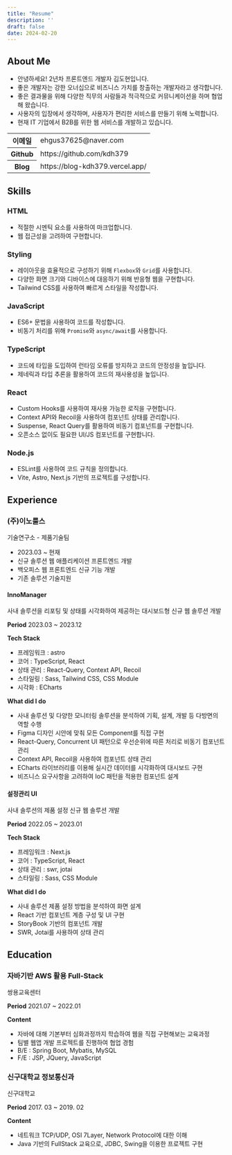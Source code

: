 ```yaml
---
title: "Resume"
description: ''
draft: false
date: 2024-02-20
---
```


## About Me
- 안녕하세요! 2년차 프론트엔드 개발자 김도현입니다.
- 좋은 개발자는 강한 오너십으로 비즈니스 가치를 창출하는 개발자라고 생각합니다.
- 좋은 결과물을 위해 다양한 직무의 사람들과 적극적으로 커뮤니케이션을 하며 협업해 왔습니다.
- 사용자의 입장에서 생각하며, 사용자가 편리한 서비스를 만들기 위해 노력합니다.
- 현재 IT 기업에서 B2B를 위한 웹 서비스를 개발하고 있습니다.

<table className="mt-4">
  <colgroup>
    <col style={{width: 6 + "rem"}} />
  </colgroup>
  <tbody>
    <tr>
      <th>이메일</th>
      <td>ehgus37625@naver.com</td>
    </tr>
    <tr>
      <th>Github</th>
      <td>
        https://github.com/kdh379
      </td>
    </tr>
    <tr>
      <th>Blog</th>
      <td>https://blog-kdh379.vercel.app/</td>
    </tr>
  </tbody>
</table>

## Skills

### HTML
- 적절한 시멘틱 요소를 사용하여 마크업합니다.
- 웹 접근성을 고려하여 구현합니다.

### Styling
- 레이아웃을 효율적으로 구성하기 위해 `Flexbox`와 `Grid`를 사용합니다.
- 다양한 화면 크기와 디바이스에 대응하기 위해 반응형 웹을 구현합니다.
- Tailwind CSS를 사용하여 빠르게 스타일을 작성합니다.

### JavaScript
- ES6+ 문법을 사용하여 코드를 작성합니다.
- 비동기 처리를 위해 `Promise`와 `async/await`를 사용합니다.

### TypeScript
- 코드에 타입을 도입하여 런타임 오류를 방지하고 코드의 안정성을 높입니다.
- 제네릭과 타입 추론을 활용하여 코드의 재사용성을 높입니다.

### React
- Custom Hooks를 사용하여 재사용 가능한 로직을 구현합니다.
- Context API와 Recoil을 사용하여 컴포넌트 상태를 관리합니다.
- Suspense, React Query를 활용하여 비동기 컴포넌트를 구현합니다.
- 오픈소스 없이도 필요한 UI/JS 컴포넌트를 구현합니다.

### Node.js
- ESLint를 사용하여 코드 규칙을 정의합니다.
- Vite, Astro, Next.js 기반의 프로젝트를 구성합니다.

## Experience

### (주)이노룰스
<Fore>기술연구소 - 제품기술팀</Fore>

- 2023.03 ~ 현재
- 신규 솔루션 웹 애플리케이션 프론트엔드 개발
- 백오피스 웹 프론트엔드 신규 기능 개발
- 기존 솔루션 기술지원

#### InnoManager
<Fore>사내 솔루션을 리포팅 및 상태를 시각화하여 제공하는 대시보드형 신규 웹 솔루션 개발</Fore>
<Steps>

**Period**
2023.03 ~ 2023.12

**Tech Stack**
- 프레임워크 : astro
- 코어 : TypeScript, React
- 상태 관리 : React-Query, Context API, Recoil
- 스타일링 : Sass, Tailwind CSS, CSS Module
- 시각화 : ECharts

**What did I do**
- 사내 솔루션 및 다양한 모니터링 솔루션을 분석하여 기획, 설계, 개발 등 다방면의 역할 수행
- Figma 디자인 시안에 맞춰 모든 Component를 직접 구현
- React-Query, Concurrent UI 패턴으로 우선순위에 따른 처리로 비동기 컴포넌트 관리
- Context API, Recoil을 사용하여 컴포넌트 상태 관리
- ECharts 라이브러리를 이용해 실시간 데이터를 시각화하여 대시보드 구현
- 비즈니스 요구사항을 고려하여 IoC 패턴을 적용한 컴포넌트 설계

</Steps>

#### 설정관리 UI
<Fore>사내 솔루션의 제품 설정 신규 웹 솔루션 개발</Fore>
<Steps>

**Period**
2022.05 ~ 2023.01

**Tech Stack**
- 프레임워크 : Next.js
- 코어 : TypeScript, React
- 상태 관리 : swr, jotai
- 스타일링 : Sass, CSS Module

**What did I do**
- 사내 솔루션 제품 설정 방법을 분석하여 화면 설계
- React 기반 컴포넌트 계층 구성 및 UI 구현
- StoryBook 기반의 컴포넌트 개발
- SWR, Jotai를 사용하여 상태 관리
</Steps>

## Education

### 자바기반 AWS 활용 Full-Stack
<Fore>쌍용교육센터</Fore>
<Steps>

**Period**
2021.07 ~ 2022.01

**Content**
- 자바에 대해 기본부터 심화과정까지 학습하여 웹을 직접 구현해보는 교육과정
- 팀별 웹앱 개발 프로젝트를 진행하여 협업 경험
- B/E : Spring Boot, Mybatis, MySQL
- F/E : JSP, JQuery, JavaScript
</Steps>

### 신구대학교 정보통신과
<Fore>신구대학교</Fore>
<Steps>

**Period**
2017. 03 ~ 2019. 02

**Content**
- 네트워크 TCP/UDP, OSI 7Layer, Network Protocol에 대한 이해
- Java 기반의 FullStack 교육으로, JDBC, Swing을 이용한 프로젝트 구현
</Steps>
